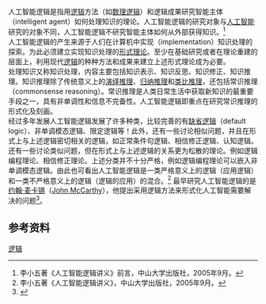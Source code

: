 

人工智能逻辑是指用[[逻辑|逻辑]]方法（如[[数理逻辑|数理逻辑]]）和逻辑成果研究智能主体（intelligent agent）如何处理知识的理论。人工智能逻辑的研究对象与[[人工智能|人工智能]]研究的对象不同，人工智能逻辑不研究智能主体如何从外部获得知识。<ref>李小五著《人工智能逻辑讲义》前言，中山大学出版社，2005年9月。</ref><br />
人工智能逻辑的产生来源于人们在计算机中实现（implementation）知识处理的探索。为此必须建立实现知识处理的[[形式理论|形式理论]]。至少在基础研究或者在理论重建的层面上，利用现代[[逻辑|逻辑]]的种种方法和成果来建立上述形式理论成为必要。<br />
处理知识又称知识处理，内容主要包括知识表示、知识反思、知识修正、知识推理。知识推理除了传统意义上的[[演绎推理|演绎推理]]、[[归纳推理|归纳推理]]和[[类比推理|类比推理]]，还包括常识推理（commonsense reasoning）。常识推理是人类日常生活中获取新知识的最重要手段之一，具有非单调性和信息不完备性。人工智能逻辑即重点在研究常识推理的形式化及刻画。<br />
经过多年发展人工智能逻辑发展了许多种类，比较完善的有[[缺省逻辑|缺省逻辑]]（default logic）、非单调模态逻辑、限定逻辑等！此外，还有一些讨论相似问题，并且在形式上与上述逻辑密切相关的逻辑，如正常条件句逻辑、相信修正逻辑、认知逻辑。还有一些讨论类似问题，但在形式上与上述逻辑的关系更为松散的理论。例如逻辑编程理论、相信修正理论。上述分类并不十分严格，例如逻辑编程理论可以嵌入非单调模态逻辑。由此也可看出人工智能逻辑是一类严格意义上的逻辑（应用逻辑）和一类不严格意义上的逻辑（逻辑的应用）的混合。<ref>李小五著《人工智能逻辑讲义》，中山大学出版社，2005年9月。</ref>
最早研究人工智能逻辑的是[[约翰·麦卡锡|约翰·麦卡锡]]（[[John_McCarthy|John McCarthy]]），他提出采用逻辑方法来形式化人工智能需要解决的问题<ref>{{Cite web |url=http://plato.stanford.edu/entries/logic-ai/#jmc |title=斯坦福哲学百科-Logic and Artificial Intelligence-First published Wed Aug 27, 2003 |accessdate=2016-04-09 |archive-date=2006-08-30 |archive-url=https://web.archive.org/web/20060830005916/http://plato.stanford.edu/entries/logic-ai/#jmc |dead-url=no }}</ref>。

==参考资料==

[[Category:哲学|逻辑]]